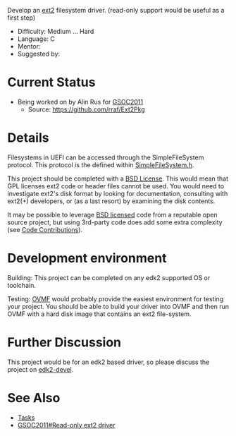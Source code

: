 <!-- [[Category:GSOC2011]] -->
<!-- [[Category:Tasks]] -->
Develop an [[Wikipedia:Ext2|ext2]] filesystem driver.  (read-only support would be useful as a first step)

* Difficulty: Medium ... Hard
* Language: C
* Mentor: {{sfuser|geekboy15a}}
* Suggested by: {{sfuser|rsun3}}

=Current Status=
* Being worked on by Alin Rus for [[GSOC2011]]
** Source: https://github.com/rraf/Ext2Pkg

=Details=
Filesystems in UEFI can be accessed through the SimpleFileSystem protocol.  This protocol is the defined within [https://edk2.svn.sourceforge.net/svnroot/edk2/trunk/edk2/MdePkg/Include/Protocol/SimpleFileSystem.h SimpleFileSystem.h].

This project should be completed with a [[BSD License]].
This would mean that GPL licenses ext2 code or header files cannot be used.
You would need to investigate ext2's disk format by looking for documentation,
consulting with ext2(+) developers, or (as a last resort) by examining the disk contents.

It may be possible to leverage [[BSD License|BSD licensed]] code from a
reputable open source project, but using 3rd-party code does add
some extra complexity (see [[Code Contributions]]).

=Development environment=
Building: This project can be completed on any edk2 supported OS or toolchain.

Testing: [http://tianocore.github.io/ovmf/ OVMF] would probably provide the easiest environment for testing your project.  You should be able to build your driver into OVMF and then run OVMF with a hard disk image that contains an ext2 file-system.

=Further Discussion=
This project would be for an edk2 based driver, so please discuss the project on [[edk2-devel]].

=See Also=
* [[Tasks]]
* [[GSOC2011#Read-only ext2 driver]]